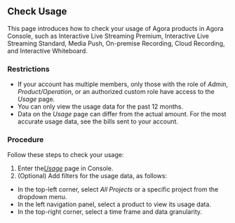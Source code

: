 ## Check Usage

This page introduces how to check your usage of Agora products in Agora Console, such as Interactive Live Streaming Premium, Interactive Live Streaming Standard, Media Push, On-premise Recording, Cloud Recording, and Interactive Whiteboard.

### Restrictions

- If your account has multiple members, only those with the role of *Admin*, *Product/Operation*, or an authorized custom role have access to the *Usage* page.
- You can only view the usage data for the past 12 months.
- Data on the *Usage* page can differ from the actual amount. For the most accurate usage data, see the bills sent to your account.

### Procedure

Follow these steps to check your usage:

1. Enter the[*Usage*](https://console.agora.io/duration) page in Console.
2. (Optional) Add filters for the usage data, as follows:
  - In the top-left corner, select *All Projects* or a specific project from the dropdown menu.
  - In the left navigation panel, select a product to view its usage data.
  - In the top-right corner, select a time frame and data granularity.